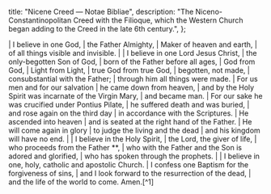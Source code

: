   title: "Nicene Creed — Notae Bibliae",
  description: "The Niceno-Constantinopolitan Creed with the Filioque, which the Western Church began adding to the Creed in the late 6th century.",
};

<Initial text="Nicene Creed with Filioque" />

<Poetry>
|  I believe in one God,
|      the Father Almighty,
|      Maker of heaven and earth,
|          of all things visible and invisible.
|
|  I believe in one Lord Jesus Christ,
|      the only-begotten Son of God,
|          born of the Father before all ages,
|      God from God,
|          Light from Light,
|      true God from true God,
|          begotten, not made,
|      consubstantial with the Father;
|           through him all things were made.
|  For us men and for our salvation
|      he came down from heaven,
|      and by the Holy Spirit was incarnate of the Virgin Mary,
|          and became man.
|  For our sake he was crucified under Pontius Pilate,
|      he suffered death and was buried,
|      and rose again on the third day
|          in accordance with the Scriptures.
|  He ascended into heaven
|      and is seated at the right hand of the Father.
|  He will come again in glory
|      to judge the living and the dead
|          and his kingdom will have no end.
|
|  I believe in the Holy Spirit,
|      the Lord, the giver of life,
|          who proceeds from the Father *<Definition lang="latin" anchor="filioque" text="and the Son" />*,
|      who with the Father and the Son is adored and glorified,
|          who has spoken through the prophets.
|
|  I believe in one, holy, catholic and apostolic Church.
|  I confess one Baptism for the forgiveness of sins,
|      and I look forward to the resurrection of the dead,
|          and the life of the world to come. Amen.[^1]
</Poetry>

[^1]: *<Definition lang="latin" anchor="filioque" text="Filioque" />*, [*Catholic Encyclopedia*](https://www.newadvent.org/cathen/06073a.htm), the Western Church began adding the Filioque to the Niceno-Constantinopolitan Creed in the late 6th century.
